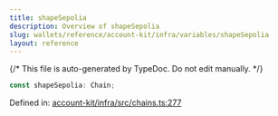 ```yaml
---
title: shapeSepolia
description: Overview of shapeSepolia
slug: wallets/reference/account-kit/infra/variables/shapeSepolia
layout: reference
---
```


{/* This file is auto-generated by TypeDoc. Do not edit manually. */}

```ts
const shapeSepolia: Chain;
```

Defined in: [account-kit/infra/src/chains.ts:277](https://github.com/alchemyplatform/aa-sdk/blob/c1a84188d03473acac2fdb49fb7cd7fdba73169b/account-kit/infra/src/chains.ts#L277)
